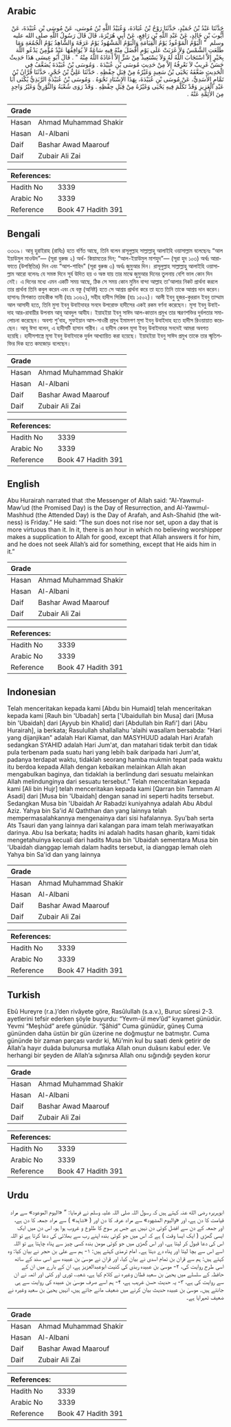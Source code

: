 ## Arabic


<div dir="rtl" lang="ar" style={{fontSize:'larger',backgroundColor:'#f8f9fa',padding:20}}>
حَدَّثَنَا عَبْدُ بْنُ حُمَيْدٍ، حَدَّثَنَا رَوْحُ بْنُ عُبَادَةَ، وَعُبَيْدُ اللَّهِ بْنُ مُوسَى، عَنْ مُوسَى بْنِ عُبَيْدَةَ، عَنْ أَيُّوبَ بْنِ خَالِدٍ، عَنْ عَبْدِ اللَّهِ بْنِ رَافِعٍ، عَنْ أَبِي هُرَيْرَةَ، قَالَ قَالَ رَسُولُ اللَّهِ صلى الله عليه وسلم ‏ "‏ الْيَوْمُ الْمَوْعُودُ يَوْمُ الْقِيَامَةِ وَالْيَوْمُ الْمَشْهُودُ يَوْمُ عَرَفَةَ وَالشَّاهِدُ يَوْمُ الْجُمُعَةِ وَمَا طَلَعَتِ الشَّمْسُ وَلاَ غَرَبَتْ عَلَى يَوْمٍ أَفْضَلَ مِنْهُ فِيهِ سَاعَةٌ لاَ يُوَافِقُهَا عَبْدٌ مُؤْمِنٌ يَدْعُو اللَّهَ بِخَيْرٍ إِلاَّ اسْتَجَابَ اللَّهُ لَهُ وَلاَ يَسْتَعِيذُ مِنْ شَرٍّ إِلاَّ أَعَاذَهُ اللَّهُ مِنْهُ ‏"‏ ‏.‏ قَالَ أَبُو عِيسَى هَذَا حَدِيثٌ حَسَنٌ غَرِيبٌ لاَ نَعْرِفُهُ إِلاَّ مِنْ حَدِيثِ مُوسَى بْنِ عُبَيْدَةَ ‏.‏ وَمُوسَى بْنُ عُبَيْدَةَ يُضَعَّفُ فِي الْحَدِيثِ ضَعَّفَهُ يَحْيَى بْنُ سَعِيدٍ وَغَيْرُهُ مِنْ قِبَلِ حِفْظِهِ ‏.‏ حَدَّثَنَا عَلِيُّ بْنُ حُجْرٍ، حَدَّثَنَا قُرَّانُ بْنُ تَمَّامٍ الأَسَدِيُّ، عَنْ مُوسَى بْنِ عُبَيْدَةَ، بِهَذَا الإِسْنَادِ نَحْوَهُ ‏.‏ وَمُوسَى بْنُ عُبَيْدَةَ الرَّبَذِيُّ يُكْنَى أَبَا عَبْدِ الْعَزِيزِ وَقَدْ تَكَلَّمَ فِيهِ يَحْيَى وَغَيْرُهُ مِنْ قِبَلِ حِفْظِهِ ‏.‏ وَقَدْ رَوَى شُعْبَةُ وَالثَّوْرِيُّ وَغَيْرُ وَاحِدٍ مِنَ الأَئِمَّةِ عَنْهُ ‏.‏
</div>
<div style={{backgroundColor:'#f8f9fa',padding:20, marginBottom: 10}}><table> <thead> <tr> <th>Grade</th> <th></th> </tr> </thead> <tbody> <tr><td>Hasan</td><td>Ahmad Muhammad Shakir</td></tr><tr><td>Hasan</td><td>Al-Albani</td></tr><tr><td>Daif</td><td>Bashar Awad Maarouf</td></tr><tr><td>Daif</td><td>Zubair Ali Zai</td></tr></tbody></table><table> <thead> <tr> <th>References:</th> <th></th> </tr> </thead> <tbody><tr><td>Hadith No</td><td>3339</td></tr><tr><td>Arabic No</td><td>3339</td></tr><tr><td>Reference</td><td>Book 47 Hadith 391</td></tr></tbody></table></div>

## Bengali


<div dir="ltr" lang="bn" style={{fontSize:'larger',backgroundColor:'#f8f9fa',padding:20}}>
৩৩৩৯। আবূ হুরাইরাহ (রাযিঃ) হতে বর্ণিত আছে, তিনি বলেন রাসূলুল্লাহ সাল্লাল্লাহু আলাইহি ওয়াসাল্লাম বলেছেনঃ “আল ইয়াউমুল মাওউদ”— (সূরা বুরুজ ২) অর্থ- কিয়ামতের দিন; “আল-ইয়াউমুল মাশহুদ”— (সূরা হুদ ১০৩) অর্থঃ আরাফাতে (উপস্থিতির) দিন এবং “আশ-শাহিদ" (সূরা বুরুজ ৩) অর্থঃ জুমুআর দিন। রাসূলুল্লাহ সাল্লাল্লাহু আলাইহি ওয়াসাল্লাম আরো বলেনঃ যে সমস্ত দিনে সূর্য উদিত হয় ও অস্ত যায় তার মাঝে জুমুআর দিনের তুলনায় বেশি ভাল কোন দিন নেই। এ দিনের মধ্যে এমন একটি সময় আছে, ঠিক সে সময় কোন মুমিন বান্দা আল্লাহ তা'আলার নিকট প্রার্থনা করলে তার প্রার্থনা তিনি কবুল করেন এবং যে বস্তু (অনিষ্ট) হতে সে আশ্রয় প্রার্থনা করে তা হতে তিনি তাকে আশ্রয় দান করেন। হাসানঃ মিশকাত তাহকীক সানী (হাঃ ১৩৬২), সহীহ হাদীস সিরিজ (হাঃ ১৫০২)। আলী ইবনু হুজর-কুররান ইবনু তাম্মাম আল আসাদী হতে, তিনি মুসা ইবনু উবাইদাহর সনদে উপরোক্ত হাদীসের একই রকম বর্ণনা করেছেন। মূসা ইবনু উবাইদাহ আর-রাবায়ীর উপনাম আবূ আবদুল আযীয। ইয়াহইয়া ইবনু সাঈদ আল-কাত্তান প্রমুখ তার স্মরণশক্তির দুর্বলতার সমালোচনা করেছেন। অবশ্য শু’বাহ, সুফইয়ান আস-সাওরী প্রমুখ ইমামগণ মূসা ইবনু উবাইদাহ হতে হাদীস রিওয়ায়াত করেছেন। আবূ ঈসা বলেন, এ হাদীসটি হাসান গারীব। এ হাদীস কেবল মূসা ইবনু উবাইদাহর সনদেই আমরা অবগত হয়েছি। হাদীসশাস্ত্রে মূসা ইবনু উবাইদাকে দুর্বল আখ্যায়িত করা হয়েছে। ইয়াহইয়া ইবনু সাঈদ প্রমুখ তাকে তার স্মৃতিশক্তির দিক হতে কমজোড় বলেছেন।
</div>
<div style={{backgroundColor:'#f8f9fa',padding:20, marginBottom: 10}}><table> <thead> <tr> <th>Grade</th> <th></th> </tr> </thead> <tbody> <tr><td>Hasan</td><td>Ahmad Muhammad Shakir</td></tr><tr><td>Hasan</td><td>Al-Albani</td></tr><tr><td>Daif</td><td>Bashar Awad Maarouf</td></tr><tr><td>Daif</td><td>Zubair Ali Zai</td></tr></tbody></table><table> <thead> <tr> <th>References:</th> <th></th> </tr> </thead> <tbody><tr><td>Hadith No</td><td>3339</td></tr><tr><td>Arabic No</td><td>3339</td></tr><tr><td>Reference</td><td>Book 47 Hadith 391</td></tr></tbody></table></div>

## English


<div dir="ltr" lang="en" style={{fontSize:'larger',backgroundColor:'#f8f9fa',padding:20}}>
Abu Hurairah narrated that :the Messenger of Allah said: “Al-Yawmul-Maw’ud (the Promised Day) is the Day of Resurrection, and Al-Yawmul-Mashhud (the Attended Day) is the Day of Arafah, and Ash-Shahid (the witness) is Friday.” He said: “The sun does not rise nor set, upon a day that is more virtuous than it. In it, there is an hour in which no believing worshipper makes a supplication to Allah for good, except that Allah answers it for him, and he does not seek Allah’s aid for something, except that He aids him in it.”
</div>
<div style={{backgroundColor:'#f8f9fa',padding:20, marginBottom: 10}}><table> <thead> <tr> <th>Grade</th> <th></th> </tr> </thead> <tbody> <tr><td>Hasan</td><td>Ahmad Muhammad Shakir</td></tr><tr><td>Hasan</td><td>Al-Albani</td></tr><tr><td>Daif</td><td>Bashar Awad Maarouf</td></tr><tr><td>Daif</td><td>Zubair Ali Zai</td></tr></tbody></table><table> <thead> <tr> <th>References:</th> <th></th> </tr> </thead> <tbody><tr><td>Hadith No</td><td>3339</td></tr><tr><td>Arabic No</td><td>3339</td></tr><tr><td>Reference</td><td>Book 47 Hadith 391</td></tr></tbody></table></div>

## Indonesian


<div dir="ltr" lang="id" style={{fontSize:'larger',backgroundColor:'#f8f9fa',padding:20}}>
Telah menceritakan kepada kami [Abdu bin Humaid] telah menceritakan kepada kami [Rauh bin 'Ubadah] serta ['Ubaidullah bin Musa] dari [Musa bin 'Ubaidah] dari [Ayyub bin Khalid] dari [Abdullah bin Rafi'] dari [Abu Hurairah], ia berkata; Rasulullah shallallahu 'alaihi wasallam bersabda: "Hari yang dijanjikan" adalah Hari Kiamat, dan MASYHUUD adalah Hari Arafah sedangkan SYAHID adalah Hari Jum'at, dan matahari tidak terbit dan tidak pula terbenam pada suatu hari yang lebih baik daripada hari Jum'at, padanya terdapat waktu, tidaklah seorang hamba mukmin tepat pada waktu itu berdoa kepada Allah dengan kebaikan melainkan Allah akan mengabulkan baginya, dan tidaklah ia berlindung dari sesuatu melainkan Allah melindunginya dari sesuatu tersebut." Telah menceritakan kepada kami [Ali bin Hujr] telah menceritakan kepada kami [Qarran bin Tammam Al Asadi] dari [Musa bin 'Ubaidah] dengan sanad ini seperti hadits tersebut. Sedangkan Musa bin 'Ubaidah Ar Rabadzi kuniyahnya adalah Abu Abdul Aziz. Yahya bin Sa'id Al Qaththan dan yang lainnya telah mempermasalahkannya mengenainya dari sisi hafalannya. Syu'bah serta Ats Tsauri dan yang lainnya dari kalangan para imam telah meriwayatkan darinya. Abu Isa berkata; hadits ini adalah hadits hasan gharib, kami tidak mengetahuinya kecuali dari hadits Musa bin 'Ubaidah sementara Musa bin 'Ubaidah dianggap lemah dalam hadits tersebut, ia dianggap lemah oleh Yahya bin Sa'id dan yang lainnya
</div>
<div style={{backgroundColor:'#f8f9fa',padding:20, marginBottom: 10}}><table> <thead> <tr> <th>Grade</th> <th></th> </tr> </thead> <tbody> <tr><td>Hasan</td><td>Ahmad Muhammad Shakir</td></tr><tr><td>Hasan</td><td>Al-Albani</td></tr><tr><td>Daif</td><td>Bashar Awad Maarouf</td></tr><tr><td>Daif</td><td>Zubair Ali Zai</td></tr></tbody></table><table> <thead> <tr> <th>References:</th> <th></th> </tr> </thead> <tbody><tr><td>Hadith No</td><td>3339</td></tr><tr><td>Arabic No</td><td>3339</td></tr><tr><td>Reference</td><td>Book 47 Hadith 391</td></tr></tbody></table></div>

## Turkish


<div dir="ltr" lang="tr" style={{fontSize:'larger',backgroundColor:'#f8f9fa',padding:20}}>
Ebû Hureyre (r.a.)’den rivâyete göre, Rasûlullah (s.a.v.), Buruc sûresi 2-3. ayetlerini tefsir ederken şöyle buyurdu: “Yevm-ül mev’ûd” kıyamet günüdür. Yevmi “Meşhûd” arefe günüdür. “Şâhid” Cuma günüdür, güneş Cuma gününden daha üstün bir gün üzerine ne doğmuştur ne batmıştır. Cuma gününde bir zaman parçası vardır ki, Mü’min kul bu saati denk getirir de Allah’a hayır duâda bulunursa mutlaka Allah onun duâsını kabul eder. Ve herhangi bir şeyden de Allah’a sığınırsa Allah onu sığındığı şeyden korur
</div>
<div style={{backgroundColor:'#f8f9fa',padding:20, marginBottom: 10}}><table> <thead> <tr> <th>Grade</th> <th></th> </tr> </thead> <tbody> <tr><td>Hasan</td><td>Ahmad Muhammad Shakir</td></tr><tr><td>Hasan</td><td>Al-Albani</td></tr><tr><td>Daif</td><td>Bashar Awad Maarouf</td></tr><tr><td>Daif</td><td>Zubair Ali Zai</td></tr></tbody></table><table> <thead> <tr> <th>References:</th> <th></th> </tr> </thead> <tbody><tr><td>Hadith No</td><td>3339</td></tr><tr><td>Arabic No</td><td>3339</td></tr><tr><td>Reference</td><td>Book 47 Hadith 391</td></tr></tbody></table></div>

## Urdu


<div dir="rtl" lang="ur" style={{fontSize:'larger',backgroundColor:'#f8f9fa',padding:20}}>
ابوہریرہ رضی الله عنہ کہتے ہیں کہ رسول اللہ صلی اللہ علیہ وسلم نے فرمایا: ” «اليوم الموعود» سے مراد قیامت کا دن ہے، اور «واليوم المشهود» سے مراد عرفہ کا دن اور ( «شاہد» ) سے مراد جمعہ کا دن ہے، اور جمعہ کے دن سے افضل کوئی دن نہیں ہے جس پر سوج کا طلوع و غروب ہوا ہو، اس دن میں ایک ایسی گھڑی ( ایک ایسا وقت ) ہے کہ اس میں جو کوئی بندہ اپنے رب سے بھلائی کی دعا کرتا ہے تو اللہ اس کی دعا قبول کر لیتا ہے، اور اس گھڑی میں جو کوئی مومن بندہ کسی چیز سے پناہ چاہتا ہے تو اللہ اسے اس سے بچا لیتا اور پناہ دے دیتا ہے۔ امام ترمذی کہتے ہیں: ۱- ہم سے علی بن حجر نے بیان کیا: وہ کہتے ہیں: ہم سے قران بن تمام اسدی نے بیان کیا، اور قران نے موسیٰ بن عبیدہ سے اسی سند کے ساتھ اسی طرح روایت کی، ۲- موسیٰ بن عبیدہ ربذی کی کنیت ابوعبدالعزیز ہے، ان کے بارے میں ان کے حافظہ کے سلسلے میں یحییٰ بن سعید قطان وغیرہ نے کلام کیا ہے، شعبہ، ثوری اور کئی اور ائمہ نے ان سے روایت کی ہے، ۳- یہ حدیث حسن غریب ہے، ۴- ہم اسے صرف موسیٰ بن عبیدہ کی روایت سے ہی جانتے ہیں۔ موسیٰ بن عبیدہ حدیث بیان کرنے میں ضعیف مانے جاتے ہیں، انہیں یحییٰ بن سعید وغیرہ نے ضعیف ٹھہرایا ہے۔
</div>
<div style={{backgroundColor:'#f8f9fa',padding:20, marginBottom: 10}}><table> <thead> <tr> <th>Grade</th> <th></th> </tr> </thead> <tbody> <tr><td>Hasan</td><td>Ahmad Muhammad Shakir</td></tr><tr><td>Hasan</td><td>Al-Albani</td></tr><tr><td>Daif</td><td>Bashar Awad Maarouf</td></tr><tr><td>Daif</td><td>Zubair Ali Zai</td></tr></tbody></table><table> <thead> <tr> <th>References:</th> <th></th> </tr> </thead> <tbody><tr><td>Hadith No</td><td>3339</td></tr><tr><td>Arabic No</td><td>3339</td></tr><tr><td>Reference</td><td>Book 47 Hadith 391</td></tr></tbody></table></div>